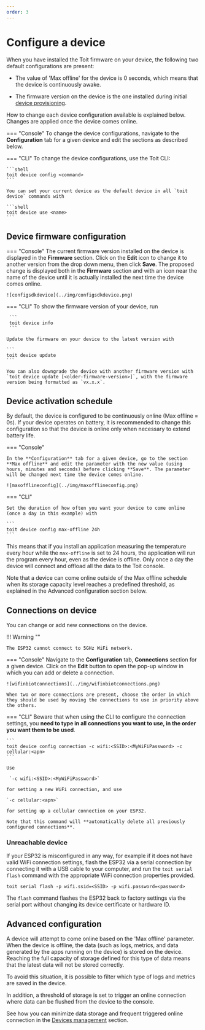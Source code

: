 ```yaml
---
order: 3
---
```


# Configure a device

When you have installed the Toit firmware on your device, the following two default configurations are present:

- The value of 'Max offline' for the device is 0 seconds, which means that the device is continuously awake.

- The firmware version on the device is the one installed during initial [device provisioning](../getstarted/provision.md).

How to change each device configuration available is explained below. Changes are applied once the device comes online.

=== "Console"
To change the device configurations, navigate to the **Configuration** tab for a given device and edit the sections as described below.

=== "CLI"
To change the device configurations, use the Toit CLI:

    ```shell
    toit device config <command>
    ```

    You can set your current device as the default device in all `toit device` commands with

    ```shell
    toit device use <name>
    ```

## Device firmware configuration

=== "Console"
The current firmware version installed on the device is displayed in the **Firmware** section. Click on the **Edit** icon to change it to another version from the drop down menu, then click **Save**. The proposed change is displayed both in the **Firmware** section and with an icon near the name of the device until it is actually installed the next time the device comes online.

    ![configsdkdevice](../img/configsdkdevice.png)

=== "CLI"
To show the firmware version of your device, run

     ```
     toit device info
     ```

    Update the firmware on your device to the latest version with

    ```
    toit device update
    ```

    You can also downgrade the device with another firmware version with `toit device update [<older-firmware-version>]`, with the firmware version being formatted as `vx.x.x`.

## Device activation schedule

By default, the device is configured to be continuously online (Max offline = 0s). If your device operates on battery, it is recommended to change this configuration so that the device is online only when necessary to extend battery life.

=== "Console"

    In the **Configuration** tab for a given device, go to the section **Max offline** and edit the parameter with the new value (using hours, minutes and seconds) before clicking **Save**. The parameter will be changed next time the device comes online.

    ![maxofflineconfig](../img/maxofflineconfig.png)

=== "CLI"

    Set the duration of how often you want your device to come online (once a day in this example) with

    ```
    toit device config max-offline 24h
    ```

This means that if you install an application measuring the temperature every hour while the `max-offline` is set to 24 hours, the application will run the program every hour, even as the device is offline. Only once a day the device will connect and offload all the data to the Toit console.

Note that a device can come online outside of the Max offline schedule when its storage capacity level reaches a predefined threshold, as explained in the Advanced configuration section below.

## Connections on device

You can change or add new connections on the device.

!!! Warning ""

    The ESP32 cannot connect to 5GHz WiFi network.

=== "Console"
Navigate to the **Configuration** tab, **Connections** section for a given device. Click on the **Edit** button to open the pop-up window in which you can add or delete a connection.

    ![wifinbiotconnections](../img/wifinbiotconnections.png)

    When two or more connections are present, choose the order in which they should be used by moving the connections to use in priority above the others.

=== "CLI"
Beware that when using the CLI to configure the connection settings, you **need to type in all connections you want to use, in the order you want them to be used**.

    ```
    toit device config connection -c wifi:<SSID>:<MyWiFiPassword> -c cellular:<apn>
    ```

    Use

     `-c wifi:<SSID>:<MyWiFiPassword>`

    for setting a new WiFi connection, and use

    `-c cellular:<apn>`

    for setting up a cellular connection on your ESP32.

    Note that this command will **automatically delete all previously configured connections**.

### Unreachable device

If your ESP32 is misconfigured in any way, for example if it does not have valid WiFi connection settings, flash the ESP32 via a serial connection by connecting it with a USB cable to your computer, and run the `toit serial flash` command with the appropriate WiFi connection properties provided.

```
toit serial flash -p wifi.ssid=<SSID> -p wifi.password=<password>
```

The `flash` command flashes the ESP32 back to factory settings via the serial port without changing its device certificate or hardware ID.

## Advanced configuration

A device will attempt to come online based on the 'Max offline' parameter.
When the device is offline, the data (such as logs, metrics, and data generated by the apps running on the device) is stored on the device.
Reaching the full capacity of storage defined for this type of data means that the latest data will not be stored correctly.

To avoid this situation, it is possible to filter which type of logs and metrics are saved in the device.

In addition, a threshold of storage is set to trigger an online connection where data can be flushed from the device to the console.

See how you can minimize data storage and frequent triggered online connection in the [Devices management](../console/deviceconsole.md) section.

